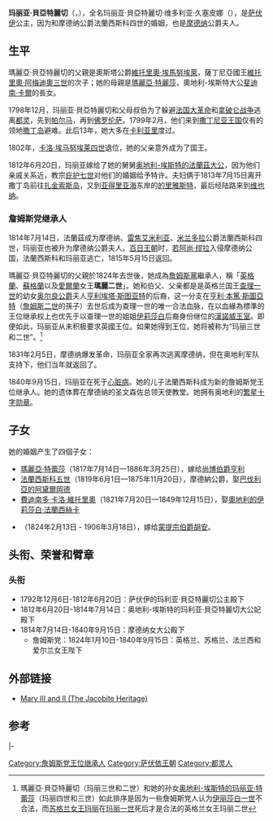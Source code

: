 {{About|薩伏伊公主|同名或類似名或消歧義的條目名|貝亞特麗切}}
{{Infobox royalty|consort=yes
| name        = 玛丽亚·貝亞特麗切 
| image       = Maria Beatrice Vittoria of Savoy.jpg
| image_size  = 250px
| caption     = 玛丽亚·貝亞特麗切
| succession  = [[詹姆斯黨王位繼承者列表|詹姆斯黨王位繼承者]]
| reign       = 1824年1月10日 — 1840年9月15日
| predecessor = [[維托里奧·埃馬努埃萊一世|“維克托一世”]]
| successor   = [[法蘭西斯科五世|“弗朗西斯一世”]]
| birth_date  = 1792年12月6日
| birth_place = {{flag|Kingdom of Sardinia}}[[都灵|都灵]]
| death_date  = {{death date and age|1840|09|15|1792|12|06}}
| death_place = [[File:Flag_of_Kingdom_of_Lombardy-Venetia.svg|21px]] [[倫巴第-威尼西亞王國|倫巴第-威尼西亞王國]]{{le|卡塔乔|Castello del Catajo}}
| spouse      = {{marriage|[[法蘭西斯科四世|法蘭西斯科四世]]|1812}}
| issue       = [[奧地利-埃斯特的瑪麗亞·特蕾莎_(1817-1886)|尚博伯爵夫人瑪麗亞·特蕾莎]]<br>[[法蘭西斯科五世|法蘭西斯科五世]]<br>[[費迪南多·卡洛·維托里奧|費迪南多·卡洛·維托里奧]]<br>蒙提宗伯爵夫人瑪麗亞·貝亞特麗切
| full name   = 玛丽亚·貝亞特麗切·维多利亚·朱塞皮娜<br>Maria Beatrice Vittoria Giuseppina
| house       = [[萨伏依王朝|萨伏依王朝]]
| father      = [[維托里奧·埃馬努埃萊一世|維托里奧·埃馬努埃萊一世]]
| mother      = [[奧地利-埃斯特的瑪麗亞·特蕾莎_(1773-1832)|奧地利-埃斯特的瑪麗亞·特蕾莎]]
| religion    = [[罗马天主教|罗马天主教]]
}}

'''玛丽亚·貝亞特麗切'''（{{lang-en|Maria Beatrice}}，{{bd|1792年|12月6日|1840年|9月15日|}}），全名玛丽亚·貝亞特麗切·维多利亚·久塞皮娜（{{lang-en|Maria Beatrice Vittoria Giuseppina}}），是[[萨伏伊|萨伏伊]]公主，因为和摩德纳公爵法蘭西斯科四世的婚姻，也是[[摩德纳|摩德纳]]公爵夫人。

== 生平 ==
瑪麗亞·貝亞特麗切的父親是奧斯塔公爵[[維托里奧·埃馬努埃萊一世|維托里奧·埃馬努埃萊]]，薩丁尼亞國王[[維托里奧·阿梅迪奧三世|維托里奧·阿梅迪奧三世]]的次子；她的母親是[[瑪麗亞·特麗莎_(撒丁王后)|瑪麗亞·特麗莎]]，奧地利-埃斯特大公[[斐迪南·卡爾_(奧地利-埃斯特)|斐迪南·卡爾]]的長女。

1798年12月，玛丽亚·貝亞特麗切和父母叔伯为了躲避[[法国大革命|法国大革命]]和[[拿破仑战争|拿破仑战争]]逃离[[都灵|都灵]]，先到[[帕尔马_(意大利)|帕尔马]]，再到[[佛罗伦萨|佛罗伦萨]]。1799年2月，他们来到[[撒丁尼亚王国|撒丁尼亚王国]]仅有的领地[[撒丁岛|撒丁岛]]避难。此后13年，她大多在[[卡利亚里|卡利亚里]]度过。

1802年，[[卡洛·埃马努埃莱四世|卡洛·埃马努埃莱四世]]退位，她的父亲意外成为了国王。

1812年6月20日，玛丽亚嫁给了她的舅舅[[法蘭西斯科四世|奥地利-埃斯特的法蘭茲大公]]，因为他们亲戚关系近，教宗[[庇护七世|庇护七世]]对他们的婚姻给予特许。夫妇俩于1813年7月15日离开撒丁岛前往[[扎金索斯岛|扎金索斯岛]]，又到[[亚得里亚海|亚得里亚海]]东岸的[[的里雅斯特|的里雅斯特]]，最后经陆路来到[[维也纳|维也纳]]。

=== 詹姆斯党继承人 ===
1814年7月14日，法蘭茲成为摩德纳、[[雷焦艾米利亚|雷焦艾米利亚]]、[[米兰多拉|米兰多拉]]公爵法蘭西斯科四世，玛丽亚也被升为摩德纳公爵夫人。[[百日王朝|百日王朝]]时，[[若阿尚·缪拉|若阿尚·缪拉]]入侵摩德纳公国，法蘭西斯科和玛丽亚逃亡，1815年5月15日返回。

瑪麗亞·貝亞特麗切的父親於1824年去世後，她成為[[詹姆斯黨|詹姆斯黨]]繼承人，稱「[[英格蘭王國|英格蘭]]、[[蘇格蘭王國|蘇格蘭]]以及[[愛爾蘭王國|愛爾蘭]]女王'''瑪麗二世'''」。她和伯父、父亲都是是英格兰国王[[查理一世_(英格兰)|查理一世]]的幼女[[奥尔良公爵|奥尔良公爵]]夫人[[英格蘭的亨利埃塔公主|亨利埃塔·斯图亚特]]的后裔，这一分支在[[亨利·本篤·斯圖亞特|亨利·本篤·斯圖亞特]]（[[詹姆斯二世_(英格蘭)|詹姆斯二世]]的孫子）去世后成为查理一世的唯一合法血脉，在以血緣為標準的王位继承权上也优先于以查理一世的姐姐[[伊莉莎白·斯圖亞特|伊莉莎白]]后裔身份继位的[[漢諾威王朝|漢諾威王室]]。即便如此，玛丽亚从未积极要求英國王位。如果她得到王位，她将被称为“玛丽三世和二世”。<ref name="mary">瑪麗亞·貝亞特麗切（玛丽三世和二世）和她的孙女[[奥地利-埃斯特的玛丽亚·特蕾莎_(1849-1919)|奥地利-埃斯特的玛丽亚·特蕾莎]]（玛丽四世和三世）如此排序是因为一些詹姆斯党人认为[[伊丽莎白一世|伊丽莎白一世]]不合法，而[[玛丽一世_(苏格兰)|苏格兰女王玛丽]]在[[玛丽一世_(英格兰)|玛丽一世]]死后才是合法的英格兰女王玛丽二世</ref>

1831年2月5日，摩德纳爆发革命，玛丽亚全家再次逃离摩德纳，但在奥地利军队支持下，他们当年就返回了。

1840年9月15日，玛丽亚在{{le|卡塔乔|Castello del Catajo}}死于[[心脏病|心脏病]]。她的儿子法蘭西斯科成为新的詹姆斯党王位继承人。她的遗体葬在摩德纳的圣文森佐总领天使教堂。她拥有奥地利的[[繁星十字勋章|繁星十字勋章]]。

== 子女 ==
她的婚姻产生了四個子女：
* [[奧地利-埃斯特的瑪麗亞·特蕾莎_(1817-1886)|瑪麗亞·特蕾莎]]（1817年7月14日—1886年3月25日），嫁给[[亨利五世_(法兰西)|尚博伯爵亨利]]
* [[法蘭西斯科五世|法蘭西斯科五世]]（1819年6月1日—1875年11月20日），摩德納公爵，娶[[巴伐利亞的阿黛爾岡德_(1823-1914)|巴伐利亞的阿黛爾岡德]]
* [[費迪南多·卡洛·維托里奧|費迪南多·卡洛·維托里奧]]（1821年7月20日—1849年12月15日），娶[[奧地利的伊莉莎白·法蘭西絲卡|奧地利的伊莉莎白·法蘭西絲卡]]
* {{link-it|瑪麗亞·貝亞特麗切 (摩德納)|Maria Beatrice d'Asburgo-Este|瑪麗亞·貝亞特麗切}}（1824年2月13日 - 1906年3月18日），嫁给[[胡安_(蒙提宗伯爵)|蒙提宗伯爵胡安]]。

== 头衔、荣誉和臂章 ==
=== 头衔 ===
*1792年12月6日-1812年6月20日：萨伏伊的玛利亚·貝亞特麗切公主殿下
*1812年6月20日-1814年7月14日：奥地利-埃斯特的玛利亚·貝亞特麗切大公妃殿下
*1814年7月14日-1840年9月15日：摩德纳女大公殿下
**詹姆斯党：1824年1月10日-1840年9月15日：英格兰、苏格兰、法兰西和爱尔兰女王陛下

== 外部链接 ==
* [http://www.jacobite.ca/kings/mary3.htm Mary III and II (The Jacobite Heritage)] {{Wayback|url=http://www.jacobite.ca/kings/mary3.htm |date=20200214224642 }}

== 参考 ==
{{reflist}}

{{s-start}}
{{s-hou|[[萨伏伊王室|萨伏伊王室]]|1792年|12月6日|1840年|9月15日|name=萨伏伊的玛利亚·貝亞特麗切}}
|-
{{s-bef|before=[[维托里奥·埃马努埃莱一世|维托里奥·埃马努埃莱一世]]}}
{{s-tul|title=[[詹姆斯党|英格兰]]和<br>[[詹姆斯党|爱尔兰女王]]
|years=1824–1840|reason=[[光荣革命|光荣革命]]}}
{{s-aft|after=[[法蘭西斯科五世|摩德纳公爵法蘭西斯科五世]]}}
{{s-bef|before=[[维托里奥·埃马努埃莱一世|维托里奥·埃马努埃莱一世]]}}
{{s-tul|title=[[詹姆斯党|苏格兰女王]]
|years-1824–1840|reason=光荣革命}}
{{s-aft|after=[[法蘭西斯科五世|摩德纳公爵法蘭西斯科五世]]}}
{{s-end}}

{{Authority control}}
{{DEFAULTSORT: Maria Beatrice}}
[[Category:詹姆斯党王位继承人|Category:詹姆斯党王位继承人]]
[[Category:萨伏依王朝|Category:萨伏依王朝]]
[[Category:都灵人|Category:都灵人]]